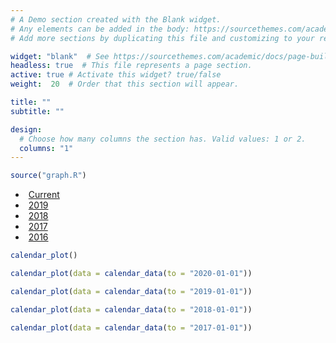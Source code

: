```yaml
---
# A Demo section created with the Blank widget.
# Any elements can be added in the body: https://sourcethemes.com/academic/docs/writing-markdown-latex/
# Add more sections by duplicating this file and customizing to your requirements.

widget: "blank"  # See https://sourcethemes.com/academic/docs/page-builder/
headless: true  # This file represents a page section.
active: true # Activate this widget? true/false
weight:  20  # Order that this section will appear.

title: ""
subtitle: ""

design:
  # Choose how many columns the section has. Valid values: 1 or 2.
  columns: "1"
---
```


```r
source("graph.R")
```

<style>
ul.nav > li {
  padding-left: 5px;
}
</style>

<ul class="nav nav-tabs">
  <li class="active"><a data-toggle="tab" href="#current">Current</a></li>
  <li><a data-toggle="tab" href="#year-2019">2019</a></li>
  <li><a data-toggle="tab" href="#year-2018">2018</a></li>
  <li><a data-toggle="tab" href="#year-2017">2017</a></li>
  <li><a data-toggle="tab" href="#year-2016">2016</a></li>
</ul>

<div class="tab-content">
  <div id="current" class="tab-pane fade active show">
```r
calendar_plot()
```
  </div>
  <div id="year-2019" class="tab-pane fade">
```r
calendar_plot(data = calendar_data(to = "2020-01-01"))
```
  </div>
  <div id="year-2018" class="tab-pane fade">
```r
calendar_plot(data = calendar_data(to = "2019-01-01"))
```
  </div>
  <div id="year-2017" class="tab-pane fade">
```r
calendar_plot(data = calendar_data(to = "2018-01-01"))
```
  </div>
  <div id="year-2016" class="tab-pane fade">
```r
calendar_plot(data = calendar_data(to = "2017-01-01"))
```
  </div>
</div>
